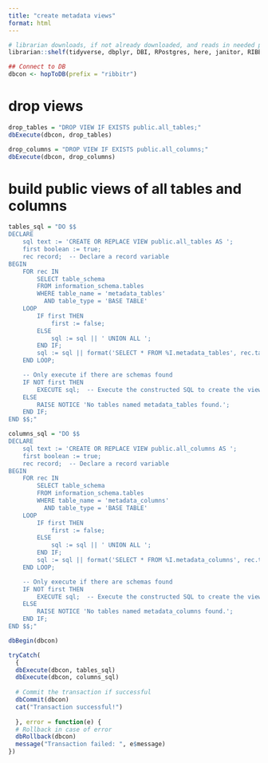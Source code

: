 ```yaml
---
title: "create metadata views"
format: html
---
```


```r
# librarian downloads, if not already downloaded, and reads in needed packages
librarian::shelf(tidyverse, dbplyr, DBI, RPostgres, here, janitor, RIBBiTR-BII/ribbitrrr)

## Connect to DB
dbcon <- hopToDB(prefix = "ribbitr")

```
# drop views
```r
drop_tables = "DROP VIEW IF EXISTS public.all_tables;"
dbExecute(dbcon, drop_tables)

drop_columns = "DROP VIEW IF EXISTS public.all_columns;"
dbExecute(dbcon, drop_columns)
```

# build public views of all tables and columns
```r

tables_sql = "DO $$
DECLARE
    sql text := 'CREATE OR REPLACE VIEW public.all_tables AS ';
    first boolean := true;
    rec record;  -- Declare a record variable
BEGIN
    FOR rec IN
        SELECT table_schema
        FROM information_schema.tables
        WHERE table_name = 'metadata_tables'
          AND table_type = 'BASE TABLE'
    LOOP
        IF first THEN
            first := false;
        ELSE
            sql := sql || ' UNION ALL ';
        END IF;
        sql := sql || format('SELECT * FROM %I.metadata_tables', rec.table_schema);  -- Use the record variable
    END LOOP;

    -- Only execute if there are schemas found
    IF NOT first THEN
        EXECUTE sql;  -- Execute the constructed SQL to create the view
    ELSE
        RAISE NOTICE 'No tables named metadata_tables found.';
    END IF;
END $$;"

columns_sql = "DO $$
DECLARE
    sql text := 'CREATE OR REPLACE VIEW public.all_columns AS ';
    first boolean := true;
    rec record;  -- Declare a record variable
BEGIN
    FOR rec IN
        SELECT table_schema
        FROM information_schema.tables
        WHERE table_name = 'metadata_columns'
          AND table_type = 'BASE TABLE'
    LOOP
        IF first THEN
            first := false;
        ELSE
            sql := sql || ' UNION ALL ';
        END IF;
        sql := sql || format('SELECT * FROM %I.metadata_columns', rec.table_schema);  -- Use the record variable
    END LOOP;

    -- Only execute if there are schemas found
    IF NOT first THEN
        EXECUTE sql;  -- Execute the constructed SQL to create the view
    ELSE
        RAISE NOTICE 'No tables named metadata_columns found.';
    END IF;
END $$;"

dbBegin(dbcon)

tryCatch(
  {
  dbExecute(dbcon, tables_sql)
  dbExecute(dbcon, columns_sql)
  
  # Commit the transaction if successful
  dbCommit(dbcon)
  cat("Transaction successful!")
  
  }, error = function(e) {
  # Rollback in case of error
  dbRollback(dbcon)
  message("Transaction failed: ", e$message)
})
```